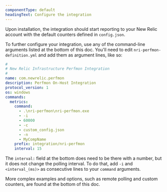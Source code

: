 ```yaml
---
componentType: default
headingText: Configure the integration
---
```


Upon installation, the integration should start reporting to your New Relic account with the default counters defined in `config.json`. 

To further configure your integration, use any of the command-line arguments listed at the bottom of this doc. You'll need to edit `nri-perfmon-definition.yml` and add them as argument lines, like so:

```yaml
#
# New Relic Infrastructure Perfmon Integration
#
name: com.newrelic.perfmon
description: Perfmon On-Host Integration
protocol_version: 1
os: windows
commands:
  metrics:
    command:
      - .\nri-perfmon\nri-perfmon.exe
      - -i
      - 60000
      - -c
      - custom_config.json
      - -n
      - MyCompName
    prefix: integration/nri-perfmon
    interval: 15
```

The `interval:` field at the bottom does need to be there with a number, but it does not change the polling interval. To do that, add `-i` and `<interval_(ms)>` as consecutive lines to your `command` arguments.

More complex examples and options, such as remote polling and custom counters, are found at the bottom of this doc.